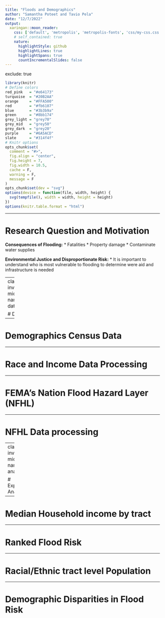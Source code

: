 ```yaml
---
title: "Floods and Demographics"
author: "Samantha Poteet and Tavio Pela"
date: "12/7/2022"
output:
  xaringan::moon_reader:
    css: ['default', 'metropolis', 'metropolis-fonts', 'css/my-css.css']
    # self_contained: true
    nature:
      highlightStyle: github
      highlightLines: true
      highlightSpans: true
      countIncrementalSlides: false
---
```

exclude: true

```r
library(knitr)
# Define colors
red_pink   = "#e64173"
turquoise  = "#20B2AA"
orange     = "#FFA500"
red        = "#fb6107"
blue       = "#3b3b9a"
green      = "#8bb174"
grey_light = "grey70"
grey_mid   = "grey50"
grey_dark  = "grey20"
purple     = "#6A5ACD"
slate      = "#314f4f"
# Knitr options
opts_chunk$set(
  comment = "#>",
  fig.align = "center",
  fig.height = 7,
  fig.width = 10.5,
  cache = F,
  warning = F,
  message = F
)
opts_chunk$set(dev = "svg")
options(device = function(file, width, height) {
  svg(tempfile(), width = width, height = height)
})
options(knitr.table.format = "html")
```

---

# Research Question and Motivation

**Consequences of Flooding:**
* Fatalities
* Property damage
* Contaminate water supplies

**Environmental Justice and Disproportionate Risk:**
* It is important to understand who is most vulnerable to flooding to determine were aid and infrastructure is needed

---
class: inverse, middle
name: data

# Data

---

# Demographics Census Data

---

# Race and Income Data Processing

---

# FEMA's Nation Flood Hazard Layer (NFHL)

---

# NFHL Data processing

---
class: inverse, middle
name: analysis

# Exploratory Analysis

---

# Median Household income by tract

---

# Ranked Flood Risk

---

# Racial/Ethnic tract level Population

---

# Demographic Disparities in Flood Risk

